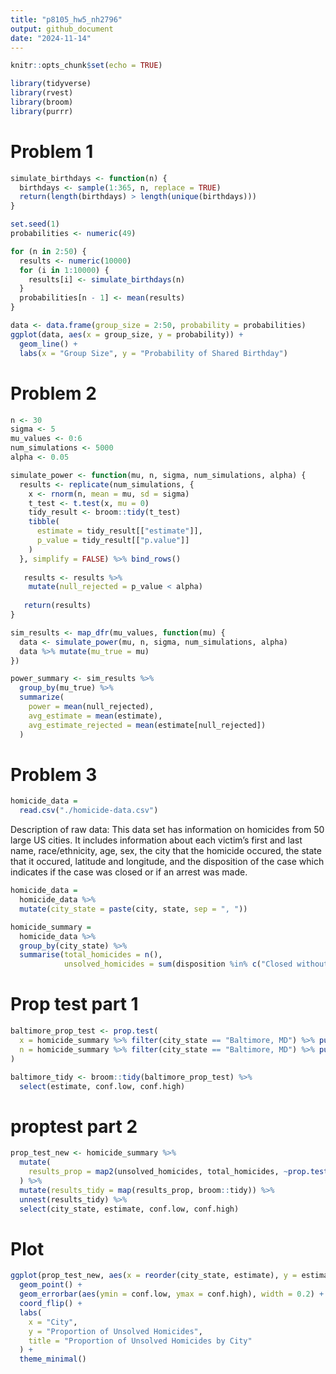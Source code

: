 ```yaml
---
title: "p8105_hw5_nh2796"
output: github_document
date: "2024-11-14"
---
```


```r
knitr::opts_chunk$set(echo = TRUE)

library(tidyverse)
library(rvest)
library(broom)
library(purrr)
```

# Problem 1

```r
simulate_birthdays <- function(n) {
  birthdays <- sample(1:365, n, replace = TRUE)
  return(length(birthdays) > length(unique(birthdays)))
}
```

```r
set.seed(1)
probabilities <- numeric(49)

for (n in 2:50) {
  results <- numeric(10000)
  for (i in 1:10000) {
    results[i] <- simulate_birthdays(n)
  }
  probabilities[n - 1] <- mean(results)
}
```

```r
data <- data.frame(group_size = 2:50, probability = probabilities)
ggplot(data, aes(x = group_size, y = probability)) + 
  geom_line() + 
  labs(x = "Group Size", y = "Probability of Shared Birthday")
```


# Problem 2

```r
n <- 30
sigma <- 5
mu_values <- 0:6
num_simulations <- 5000
alpha <- 0.05
```


```r
simulate_power <- function(mu, n, sigma, num_simulations, alpha) {
  results <- replicate(num_simulations, {
    x <- rnorm(n, mean = mu, sd = sigma)
    t_test <- t.test(x, mu = 0)
    tidy_result <- broom::tidy(t_test)
    tibble(
      estimate = tidy_result[["estimate"]],
      p_value = tidy_result[["p.value"]]
    )
  }, simplify = FALSE) %>% bind_rows()
 
   results <- results %>%
    mutate(null_rejected = p_value < alpha)
  
   return(results)
}
```

```r
sim_results <- map_dfr(mu_values, function(mu) {
  data <- simulate_power(mu, n, sigma, num_simulations, alpha)
  data %>% mutate(mu_true = mu)
})
```


```r
power_summary <- sim_results %>%
  group_by(mu_true) %>%
  summarize(
    power = mean(null_rejected),
    avg_estimate = mean(estimate),
    avg_estimate_rejected = mean(estimate[null_rejected])
  )
```

  
# Problem 3


```r
homicide_data =
  read.csv("./homicide-data.csv")
```
Description of raw data: This data set has information on homicides from 50 large US cities. It includes information about each victim's first and last name, race/ethnicity, age, sex, the city that the homicide occured, the state that it occured, latitude and longitude, and the disposition of the case which indicates if the case was closed or if an arrest was made. 

```r
homicide_data = 
  homicide_data %>%
  mutate(city_state = paste(city, state, sep = ", "))
```

```r
homicide_summary =
  homicide_data %>%
  group_by(city_state) %>%
  summarise(total_homicides = n(), 
            unsolved_homicides = sum(disposition %in% c("Closed without arrest", "Open/No arrest")))
```
# Prop test part 1
```r

baltimore_prop_test <- prop.test(
  x = homicide_summary %>% filter(city_state == "Baltimore, MD") %>% pull(unsolved_homicides),
  n = homicide_summary %>% filter(city_state == "Baltimore, MD") %>% pull(total_homicides)
)

baltimore_tidy <- broom::tidy(baltimore_prop_test) %>% 
  select(estimate, conf.low, conf.high)
```

# proptest part 2
```r
prop_test_new <- homicide_summary %>% 
  mutate(
    results_prop = map2(unsolved_homicides, total_homicides, ~prop.test(.x, .y))
  ) %>% 
  mutate(results_tidy = map(results_prop, broom::tidy)) %>% 
  unnest(results_tidy) %>% 
  select(city_state, estimate, conf.low, conf.high)
```


# Plot
```r
ggplot(prop_test_new, aes(x = reorder(city_state, estimate), y = estimate)) +
  geom_point() +
  geom_errorbar(aes(ymin = conf.low, ymax = conf.high), width = 0.2) +
  coord_flip() + 
  labs(
    x = "City", 
    y = "Proportion of Unsolved Homicides",
    title = "Proportion of Unsolved Homicides by City"
  ) +
  theme_minimal()
```

